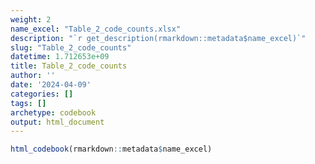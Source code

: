 ```yaml
---
weight: 2
name_excel: "Table_2_code_counts.xlsx"
description: "`r get_description(rmarkdown::metadata$name_excel)`"
slug: "Table_2_code_counts"
datetime: 1.712653e+09
title: Table_2_code_counts
author: ''
date: '2024-04-09'
categories: []
tags: []
archetype: codebook
output: html_document
---
```


```r
html_codebook(rmarkdown::metadata$name_excel)
```
